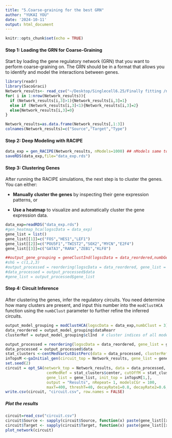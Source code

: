 ```yaml
---
title: "5.Coarse-graining for the best GRN"
author: "YUKAI YOU"
date: '2024-10-11'
output: html_document
---
```


```r
knitr::opts_chunk$set(echo = TRUE)
```

#### Step 1: Loading the GRN for Coarse-Graining

Start by loading the gene regulatory network (GRN) that you want to perform coarse-graining on. The GRN should be in a format that allows you to identify and model the interactions between genes.

```r
library(readr)
library(SacoGraci)
Network_results<- read_csv("~/Desktop/Singlecell6.25/Finally fitting /network/network_828_noadd_33.csv") 
for( i in 1:nrow(Network_results)){
  if (Network_results[i,3]>1){Network_results[i,3]=1}
  else if (Network_results[i,3]<1){Network_results[i,3]=2}
  else{Network_results[i,3]=0}
}

Network_results=as.data.frame(Network_results[,1:3])
colnames(Network_results)=c("Source","Target","Type")
```

#### Step 2: Deep Modeling with RACIPE

```r
data_exp = gen_RACIPE(Network_results, nModels=1000) ## nModels same to the modelsCGr in opt_SA
saveRDS(data_exp,file="data_exp.rds")
```

#### Step 3: Clustering Genes

After running the RACIPE simulations, the next step is to cluster the genes. You can either:

-   **Manually cluster the genes** by inspecting their gene expression patterns, or

-   **Use a heatmap** to visualize and automatically cluster the gene expression data.

```r
data_exp=readRDS("data_exp.rds")
#gen_heatmap_hca(logscData = data_exp) 
gene_list = list()
gene_list[[1]]=c("FOS","HES1","LEF1")
gene_list[[2]]=c("POU5F1","TWIST2","SOX2","MYCN","E2F4")
gene_list[[3]]=c("GATA3","RARA","ZEB1","KLF8")

##output_gene_grouping = geneClustInd(logscData = data_reordered,numbGeneClust = 3)
#shG = c(1,2,3)  
#output_processed = reordering(logscData = data_reordered, gene_list = output_gene_grouping, geneGroupOrder = shG) # 
#data_processed = output_processed$data
#gene_list = output_processed$gene_list
```

#### Step 4: Circuit Inference

After clustering the genes, infer the regulatory circuits. You need determine how many clusters are present, and input this number into the `modClustHCA` function using the `numbClust` parameter to further refine the inferred circuits.

```r

output_model_grouping = modClustHCA(logscData = data_exp,numbClust = 3)  # model clustering with HCA, we specify 3 clusters
data_reordered = output_model_grouping$dataRearr
clusterRef = output_model_grouping$clInd  # cluster indices of all models

output_processed = reordering(logscData = data_reordered, gene_list = gene_list) # reordered gene expression data by the clustering outcome
data_processed = output_processed$data
stat_clusters <-centMedVarCutDistPerc(data = data_processed, clusterRef = clusterRef, percThr = 0.01)
inTopsM <-gaInitial_gen(circuit_top = Network_results, gene_list = gene_list, numbNewTop = 90)
set.seed(2) 
circuit = opt_SA(network_top = Network_results, data = data_processed, clusterRef = clusterRef, 
                  cenMedRef = stat_clusters$center, cutOffM = stat_clusters$radius, 
                  gene_list = gene_list, init_top = inTopsM[1,], 
                  output = "Results", nRepeat= 1, modelsCGr = 100, 
                  maxT=400, threshT=40, decayRate1=0.8, decayRate2=0.6, iter_per_temp=3)## modelsCGr same to the nModels in gen_RACIPE
write.csv(circuit, "circuit.csv", row.names = FALSE)
```

##### Plot the results

```r
circuit=read_csv("circuit.csv")
circuit$Source <- sapply(circuit$Source, function(x) paste(gene_list[[x]], collapse = ", "))
circuit$Target <- sapply(circuit$Target, function(x) paste(gene_list[[x]], collapse = ", "))
plot_network(circuit)
```
